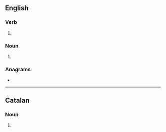 {{also|Orients}}
==English==

===Verb===
{{head|en|verb form}}

# {{en-third-person singular of|orient}}

===Noun===
{{head|en|noun plural form}}

# {{plural of|orient|lang=en}}

===Anagrams===
* {{anagrams|en|in store|instore|iterons|nitrose|noirest|norites|oestrin|sterino|stonier|tersion|tries on|triones}}

----

==Catalan==

===Noun===
{{head|ca|noun form}}

# {{plural of|orient|lang=ca}}